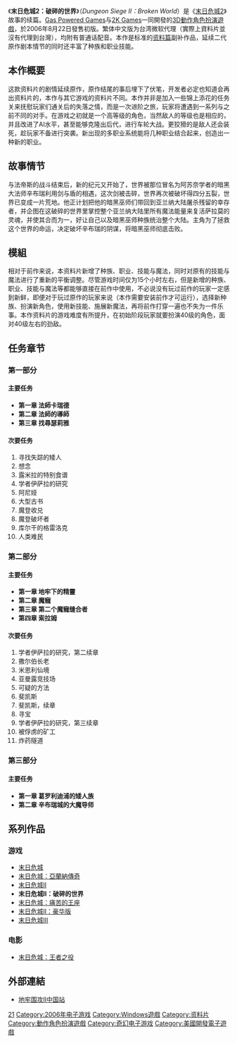 {{trivia|time=2009-08-23T12:57:58+00:00}}
{{noteTA
|1=zh-cn:地牢围攻; zh-tw:末日危城;
}}
{{Infobox VG
|title= 末日危城2：破碎的世界
| image = File:末日危城II：破碎的世界.jpg
|caption= 
| english = Dungeon Siege II：Broken World
|developer= [[Gas_Powered_Games|Gas Powered Games]]
|publisher= [[2K_Games|2K Games]]
|designer= Chris Taylor
|series= [[地牢围攻系列|地牢围攻系列]]
|engine= Custom engine
|released= 2006年8月22日
|genre= [[動作角色扮演遊戲|動作角色扮演遊戲]]
|modes= [[單人遊戲|單人]]、[[多人連線遊戲|多人連線]]
|platforms= [[个人电脑|PC]]
}}
《'''末日危城2：破碎的世界'''》（''Dungeon Siege II：Broken World''）是《[[末日危城2|末日危城2]]》故事的续篇。[[Gas_Powered_Games|Gas Powered Games]]与[[2K_Games|2K Games]]一同開發的[[3D|3D]][[動作角色扮演遊戲|動作角色扮演遊戲]]，於2006年8月22日發售初版。繁体中文版为台湾微软代理（實際上資料片並沒有代理到台灣），均附有普通话配音。本作是标准的[[资料篇|资料篇]]副补作品，延续二代原作剧本情节的同时还丰富了种族和职业技能。

== 本作概要 ==
这款资料片的剧情延续原作，原作结尾的事后埋下了伏笔，开发者必定也知道会再出资料片的，本作与其它游戏的资料片不同。本作并非是加入一些锦上添花的任务关来抚慰玩家们通关后的失落之情，而是一次进阶之旅，玩家将遭遇到一系列与之前不同的对手。在游戏之初就是一个高等级的角色，当然敌人的等级也是相应的，并且改进了AI水平，甚至能够克隆出后代，进行车轮大战。更狡猾的是敌人还会装死，趁玩家不备进行突袭。新出现的多职业系统能将几种职业结合起来，创造出一种新的职业。

== 故事情节 ==
与法帝斯的战斗结束后，新的纪元又开始了，世界被那位冒名为阿苏奈学者的暗黑大法师辛布瑞利用剑与盾的相遇，这次剑被击碎，世界再次被破坏得四分五裂，世界已变成一片荒地。他正计划把他的暗黑巫师们带回到亚兰纳大陆屠杀残留的幸存者，并企图在这破碎的世界里掌控整个亚兰纳大陆里所有魔法能量来复活萨拉莫的灵魂，并使其合而为一，好让自己以及暗黑巫师种族统治整个大陆。主角为了拯救这个世界的命运，决定破坏辛布瑞的阴谋，将暗黑巫师彻底击败。

== 模組 ==
相对于前作来说，本资料片新增了种族、职业、技能与魔法，同时对原有的技能与魔法进行了重新的平衡调整。尽管游戏时间仅为15个小时左右，但是新增的种族、职业、技能与魔法等都能够直接在前作中使用，不必说没有玩过前作的玩家一定感到新鲜，即便对于玩过原作的玩家来说（本作需要安装前作才可运行），选择新种族、扮演新角色，使用新技能、施展新魔法，再将前作打穿一遍也不失为一件乐事。本作资料片的游戏难度有所提升，在初始阶段玩家就要扮演40级的角色，面对40级左右的劲敌。

== 任务章节 ==
=== 第一部分 ===
==== 主要任务 ====
*'''第一章 法師卡瑞德''' 
*'''第二章 法師的導師'''
*'''第三章 找尋瑟莉雅'''

==== 次要任务 ====
#寻找失踪的矮人
#想念
#露米拉的特别食谱
#学者伊萨拉的研究
#阿尼娅
#大型古书
#魔登收兑
#魔登破坏者
#库尔干的格雷洛克
#人类难民

=== 第二部分 ===
==== 主要任务 ====
*'''第一章 地牢下的精靈''' 
*'''第二章 魔寵''' 
*'''第三章 第二个魔寵缝合者''' 
*'''第四章 索拉姆''' 

==== 次要任务 ====
#学者伊萨拉的研究，第二续章
#撒尔伯长老
#米恩利仙境
#亚曼露竞技场
#可疑的方法
#斐凯斯
#斐凯斯，续章
#寻宝
#学者伊萨拉的研究，第三续章
#被俘虏的矿工
#炸药隧道

=== 第三部分 ===
==== 主要任务 ====
*'''第一章 葛罗利迪浦的矮人族''' 
*'''第二章 辛布瑞城的大魔导师'''

== 系列作品 ==
=== 游戏 ===
*[[末日危城|末日危城]]
*[[末日危城：亞蘭納傳奇|末日危城：亞蘭納傳奇]]
*[[末日危城II|末日危城II]]
*'''末日危城II：破碎的世界'''
*[[末日危城：痛苦的王座|末日危城：痛苦的王座]]
*[[末日危城II：豪华版|末日危城II：豪华版]]
*[[末日危城III|末日危城III]]

=== 电影 ===
*[[末日危城：王者之役|末日危城：王者之役]]

== 外部連結 ==
*{{zh}}[http://sites.google.com/site/delaoweigongzhongguozhan/Home 地牢围攻II中国站] {{Wayback|url=http://sites.google.com/site/delaoweigongzhongguozhan/Home |date=20090406203050 }}


{{末日危城}}
{{DEFAULTSORT:Dungeon Siege II, Broken World}}
[[Category:地牢围攻系列电子游戏|21]]
[[Category:2006年电子游戏|Category:2006年电子游戏]]
[[Category:Windows遊戲|Category:Windows遊戲]]
[[Category:资料片|Category:资料片]]
[[Category:動作角色扮演遊戲|Category:動作角色扮演遊戲]]
[[Category:奇幻电子游戏|Category:奇幻电子游戏]]
[[Category:美國開發電子遊戲|Category:美國開發電子遊戲]]